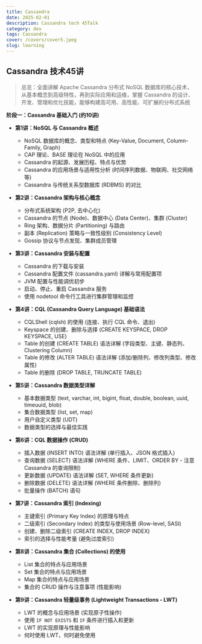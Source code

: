 ```yaml
---
title: Cassandra 
date: 2025-02-01
description: Cassandra tech 45Talk 
category: dev
tags: Cassandra
cover: /covers/cover5.jpeg
slug: learning
---
```



## Cassandra 技术45讲

>总览：全面讲解 Apache Cassandra 分布式 NoSQL 数据库的核心技术，从基本概念到高级特性，再到实际应用和运维，掌握 Cassandra 的设计、开发、管理和优化技能，能够构建高可用、高性能、可扩展的分布式系统

**阶段一：Cassandra 基础入门 (约10讲)**

* **第1讲：NoSQL 与 Cassandra 概述**
    * NoSQL 数据库的概念、类型和特点 (Key-Value, Document, Column-Family, Graph)
    * CAP 理论、BASE 理论在 NoSQL 中的应用
    * Cassandra 的起源、发展历程、特点与优势
    * Cassandra 的应用场景与适用性分析 (时间序列数据、物联网、社交网络等)
    * Cassandra 与传统关系型数据库 (RDBMS) 的对比

* **第2讲：Cassandra 架构与核心概念**
    * 分布式系统架构 (P2P, 去中心化)
    * Cassandra 的节点 (Node)、数据中心 (Data Center)、集群 (Cluster)
    * Ring 架构、数据分片 (Partitioning) 与路由
    * 副本 (Replication) 策略与一致性级别 (Consistency Level)
    * Gossip 协议与节点发现、集群成员管理

* **第3讲：Cassandra 安装与配置**
    * Cassandra 的下载与安装 
    * Cassandra 配置文件 (cassandra.yaml) 详解与常用配置项
    * JVM 配置与性能调优初步
    * 启动、停止、重启 Cassandra 服务
    * 使用 nodetool 命令行工具进行集群管理和监控

* **第4讲：CQL (Cassandra Query Language) 基础语法**
    * CQLShell (cqlsh) 的使用 (连接、执行 CQL 命令、退出)
    * Keyspace 的创建、删除与选择 (CREATE KEYSPACE, DROP KEYSPACE, USE)
    * Table 的创建 (CREATE TABLE) 语法详解 (字段类型、主键、静态列、Clustering Column)
    * Table 的修改 (ALTER TABLE) 语法详解 (添加/删除列、修改列类型、修改属性)
    * Table 的删除 (DROP TABLE, TRUNCATE TABLE)

* **第5讲：Cassandra 数据类型详解**
    * 基本数据类型 (text, varchar, int, bigint, float, double, boolean, uuid, timeuuid, blob)
    * 集合数据类型 (list, set, map)
    * 用户自定义类型 (UDT)
    * 数据类型的选择与最佳实践

* **第6讲：CQL 数据操作 (CRUD)**
    * 插入数据 (INSERT INTO) 语法详解 (单行插入、JSON 格式插入)
    * 查询数据 (SELECT) 语法详解 (WHERE 条件、LIMIT、ORDER BY - 注意 Cassandra 的查询限制)
    * 更新数据 (UPDATE) 语法详解 (SET, WHERE 条件更新)
    * 删除数据 (DELETE) 语法详解 (WHERE 条件删除、删除列)
    * 批量操作 (BATCH) 语句

* **第7讲：Cassandra 索引 (Indexing)**
    * 主键索引 (Primary Key Index) 的原理与特点
    * 二级索引 (Secondary Index) 的类型与使用场景 (Row-level, SASI)
    * 创建、删除二级索引 (CREATE INDEX, DROP INDEX)
    * 索引的选择与性能考量 (避免过度索引)

* **第8讲：Cassandra 集合 (Collections) 的使用**
    * List 集合的特点与应用场景
    * Set 集合的特点与应用场景
    * Map 集合的特点与应用场景
    * 集合的 CRUD 操作与注意事项 (性能影响)

* **第9讲：Cassandra 轻量级事务 (Lightweight Transactions - LWT)**
    * LWT 的概念与应用场景 (实现原子性操作)
    * 使用 `IF NOT EXISTS` 和 `IF` 条件进行插入和更新
    * LWT 的实现原理与性能影响
    * 何时使用 LWT，何时避免使用

